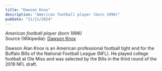 ```yaml
---
title: "Dawson Knox"
description: "American football player (born 1996)"
pubDate: "11/11/2024"
---
```


*American football player (born 1996)*  
Source (Wikipedia): [Dawson Knox][1]

Dawson Alan Knox is an American professional football tight end for the Buffalo Bills of the National Football League (NFL). He played college football at Ole Miss and was selected by the Bills in the third round of the 2019 NFL draft.

[1]: https://en.wikipedia.org/wiki/Dawson_Knox
